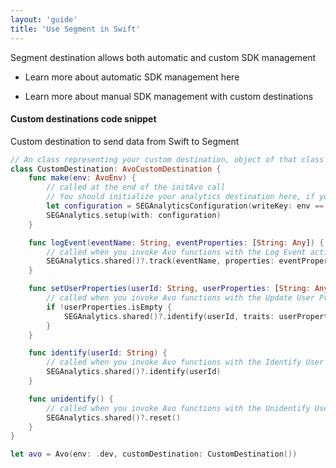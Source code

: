 ```yaml
---
layout: 'guide'
title: 'Use Segment in Swift'
---
```



Segment destination allows both automatic and custom SDK management

- Learn more about automatic SDK management <Link passHref href="/implementation/destinations/managed-destinations"><a>here</a></Link>

- Learn more about manual SDK management with <Link passHref href="/implementation/start-cutstom-destination"><a>custom destinations</a></Link>

#### Custom destinations code snippet

Custom destination to send data from Swift to Segment

```swift
// An class representing your custom destination, object of that class is passed into the Avo constructor
class CustomDestination: AvoCustomDestination {
    func make(env: AvoEnv) {
        // called at the end of the initAvo call
        // You should initialize your analytics destination here, if you have not done it before
        let configuration = SEGAnalyticsConfiguration(writeKey: env == .dev ? "devApiKey" : "prodApiKey")
        SEGAnalytics.setup(with: configuration)
    }

    func logEvent(eventName: String, eventProperties: [String: Any]) {
        // called when you invoke Avo functions with the Log Event action
        SEGAnalytics.shared()?.track(eventName, properties: eventProperties)
    }

    func setUserProperties(userId: String, userProperties: [String: Any]) {
        // called when you invoke Avo functions with the Update User Propreties action
        if !userProperties.isEmpty {
            SEGAnalytics.shared()?.identify(userId, traits: userProperties)
        }
    }

    func identify(userId: String) {
        // called when you invoke Avo functions with the Identify User action
        SEGAnalytics.shared()?.identify(userId)
    }

    func unidentify() {
        // called when you invoke Avo functions with the Unidentify User action
        SEGAnalytics.shared()?.reset()
    }
}

let avo = Avo(env: .dev, customDestination: CustomDestination())
```